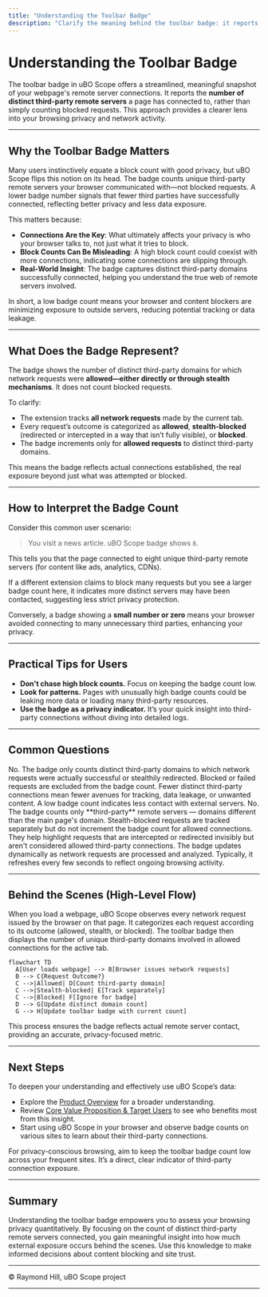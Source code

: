 ```yaml
---
title: "Understanding the Toolbar Badge"
description: "Clarify the meaning behind the toolbar badge: it reports the number of distinct third-party remote servers connected to, not merely blocked requests. Learn why a lower count signals improved privacy and fewer unnecessary connections."
---
```


# Understanding the Toolbar Badge

The toolbar badge in uBO Scope offers a streamlined, meaningful snapshot of your webpage's remote server connections. It reports the **number of distinct third-party remote servers** a page has connected to, rather than simply counting blocked requests. This approach provides a clearer lens into your browsing privacy and network activity.

---

## Why the Toolbar Badge Matters

Many users instinctively equate a block count with good privacy, but uBO Scope flips this notion on its head. The badge counts unique third-party remote servers your browser communicated with—not blocked requests. A lower badge number signals that fewer third parties have successfully connected, reflecting better privacy and less data exposure.

This matters because:

- **Connections Are the Key**: What ultimately affects your privacy is who your browser talks to, not just what it tries to block.
- **Block Counts Can Be Misleading**: A high block count could coexist with more connections, indicating some connections are slipping through.
- **Real-World Insight**: The badge captures distinct third-party domains successfully connected, helping you understand the true web of remote servers involved.

In short, a low badge count means your browser and content blockers are minimizing exposure to outside servers, reducing potential tracking or data leakage.

---

## What Does the Badge Represent?

The badge shows the number of distinct third-party domains for which network requests were **allowed—either directly or through stealth mechanisms**. It does not count blocked requests.

To clarify:

- The extension tracks **all network requests** made by the current tab.
- Every request’s outcome is categorized as **allowed**, **stealth-blocked** (redirected or intercepted in a way that isn’t fully visible), or **blocked**.
- The badge increments only for **allowed requests** to distinct third-party domains.

This means the badge reflects actual connections established, the real exposure beyond just what was attempted or blocked.

---

## How to Interpret the Badge Count

Consider this common user scenario:

> You visit a news article. uBO Scope badge shows `8`.

This tells you that the page connected to eight unique third-party remote servers (for content like ads, analytics, CDNs).

If a different extension claims to block many requests but you see a larger badge count here, it indicates more distinct servers may have been contacted, suggesting less strict privacy protection.

Conversely, a badge showing a **small number or zero** means your browser avoided connecting to many unnecessary third parties, enhancing your privacy.

---

## Practical Tips for Users

- **Don't chase high block counts.** Focus on keeping the badge count low.
- **Look for patterns.** Pages with unusually high badge counts could be leaking more data or loading many third-party resources.
- **Use the badge as a privacy indicator.** It’s your quick insight into third-party connections without diving into detailed logs.

---

## Common Questions

<AccordionGroup title="Frequently Asked Questions">  
<Accordion title="Does the badge count blocked or failed connections?">  
No. The badge only counts distinct third-party domains to which network requests were actually successful or stealthily redirected. Blocked or failed requests are excluded from the badge count.  
</Accordion>  
<Accordion title="Why does a lower count mean better privacy?">  
Fewer distinct third-party connections mean fewer avenues for tracking, data leakage, or unwanted content. A low badge count indicates less contact with external servers.  
</Accordion>  
<Accordion title="Can the badge count include first-party domains?">  
No. The badge counts only **third-party** remote servers — domains different than the main page's domain.  
</Accordion>  
<Accordion title="What about stealth-blocked connections?">  
Stealth-blocked requests are tracked separately but do not increment the badge count for allowed connections. They help highlight requests that are intercepted or redirected invisibly but aren't considered allowed third-party connections.  
</Accordion>  
<Accordion title="How often does the badge update?">  
The badge updates dynamically as network requests are processed and analyzed. Typically, it refreshes every few seconds to reflect ongoing browsing activity.  
</Accordion>  
</AccordionGroup>

---

## Behind the Scenes (High-Level Flow)

When you load a webpage, uBO Scope observes every network request issued by the browser on that page. It categorizes each request according to its outcome (allowed, stealth, or blocked). The toolbar badge then displays the number of unique third-party domains involved in allowed connections for the active tab.

```mermaid
flowchart TD
  A[User loads webpage] --> B[Browser issues network requests]
  B --> C{Request Outcome?}
  C -->|Allowed| D[Count third-party domain]
  C -->|Stealth-blocked| E[Track separately]
  C -->|Blocked| F[Ignore for badge]
  D --> G[Update distinct domain count]
  G --> H[Update toolbar badge with current count]
```

This process ensures the badge reflects actual remote server contact, providing an accurate, privacy-focused metric.

---

## Next Steps

To deepen your understanding and effectively use uBO Scope’s data:

- Explore the [Product Overview](/overview/introduction-and-value/product-overview) for a broader understanding.
- Review [Core Value Proposition & Target Users](/overview/introduction-and-value/core-value-proposition) to see who benefits most from this insight.
- Start using uBO Scope in your browser and observe badge counts on various sites to learn about their third-party connections.


<Tip>
For privacy-conscious browsing, aim to keep the toolbar badge count low across your frequent sites. It’s a direct, clear indicator of third-party connection exposure.
</Tip>

---

## Summary

Understanding the toolbar badge empowers you to assess your browsing privacy quantitatively. By focusing on the count of distinct third-party remote servers connected, you gain meaningful insight into how much external exposure occurs behind the scenes. Use this knowledge to make informed decisions about content blocking and site trust.


---

© Raymond Hill, uBO Scope project

---
